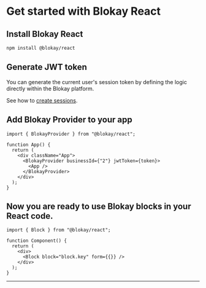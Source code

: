 # Get started with Blokay React

## Install Blokay React

```bash
npm install @blokay/react
```

## Generate JWT token

You can generate the current user's session token by defining the logic directly within the Blokay platform.

See how to [create sessions](https://blokay.com/docs/create-session).

## Add Blokay Provider to your app

```tsx {1, 6, 8}
import { BlokayProvider } from "@blokay/react";

function App() {
  return (
    <div className="App">
      <BlokayProvider businessId={"2"} jwtToken={token}>
        <App />
      </BlokayProvider>
    </div>
  );
}
```

## Now you are ready to use Blokay blocks in your React code.

```tsx {6}
import { Block } from "@blokay/react";

function Component() {
  return (
    <div>
      <Block block="block.key" form={{}} />
    </div>
  );
}
```

---

<Link label="How to create Sessions" href="/docs/create-session" />
<Link label="How to create ChartLines" href="/docs/create-chart" />
